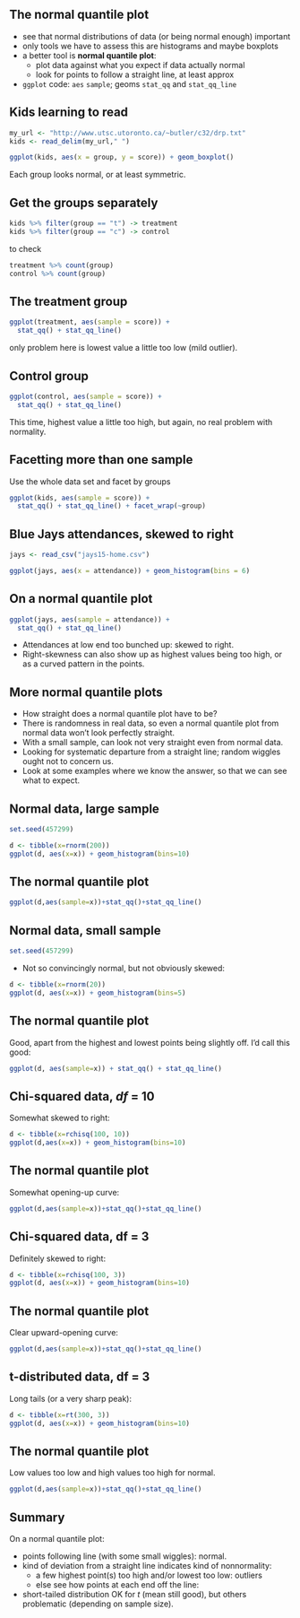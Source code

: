 
## The normal quantile plot

- see that normal distributions of data (or being normal enough) important
- only tools we have to assess this are histograms and maybe boxplots
- a better tool is **normal quantile plot**:
  - plot data against what you expect if data actually normal
  - look for points to follow a straight line, at least approx
- `ggplot` code: `aes` `sample`; geoms `stat_qq` and `stat_qq_line` 
  
## Kids learning to read

```r
my_url <- "http://www.utsc.utoronto.ca/~butler/c32/drp.txt"
kids <- read_delim(my_url," ")
```


```r
ggplot(kids, aes(x = group, y = score)) + geom_boxplot()
```
Each group looks normal, or at least symmetric.

## Get the groups separately

```r
kids %>% filter(group == "t") -> treatment
kids %>% filter(group == "c") -> control
```

to check

```r
treatment %>% count(group)
control %>% count(group)
```

## The treatment group

```r
ggplot(treatment, aes(sample = score)) + 
  stat_qq() + stat_qq_line()
```
only problem here is lowest value a little too low (mild outlier).

## Control group

```r
ggplot(control, aes(sample = score)) + 
  stat_qq() + stat_qq_line()
```

This time, highest value a little too high, but again, no real problem with normality.

## Facetting more than one sample

Use the whole data set and facet by groups

```r
ggplot(kids, aes(sample = score)) + 
  stat_qq() + stat_qq_line() + facet_wrap(~group)
```


## Blue Jays attendances, skewed to right

```r
jays <- read_csv("jays15-home.csv")
```


```r
ggplot(jays, aes(x = attendance)) + geom_histogram(bins = 6)
```

## On a normal quantile plot

```r
ggplot(jays, aes(sample = attendance)) + 
  stat_qq() + stat_qq_line()
```

   
- Attendances at low end too bunched up: skewed to right. 
- Right-skewness can also show up as highest values being too high, or as a curved pattern in the points.

## More normal quantile plots
- How straight does a normal quantile plot have to be?
- There is randomness in real data, so even a normal quantile plot from
normal data won’t look perfectly straight.
- With a small sample, can look not very straight even from normal
data.
- Looking for systematic departure from a straight line; random wiggles
ought not to concern us.
- Look at some examples where we know the answer, so that we can
see what to expect.

## Normal data, large sample

```r
set.seed(457299)
```


```r
d <- tibble(x=rnorm(200))
ggplot(d, aes(x=x)) + geom_histogram(bins=10)
```

## The normal quantile plot

```r
ggplot(d,aes(sample=x))+stat_qq()+stat_qq_line()
```

## Normal data, small sample

```r
set.seed(457299)
```

- Not so convincingly normal, but not obviously skewed:


```r
d <- tibble(x=rnorm(20))
ggplot(d, aes(x=x)) + geom_histogram(bins=5)
```


## The normal quantile plot

Good, apart from the highest and lowest points being slightly off. I’d call
this good:


```r
ggplot(d, aes(sample=x)) + stat_qq() + stat_qq_line()
```

## Chi-squared data, *df* = 10

Somewhat skewed to right:

```r
d <- tibble(x=rchisq(100, 10))
ggplot(d,aes(x=x)) + geom_histogram(bins=10)
```



## The normal quantile plot

Somewhat opening-up curve:

```r
ggplot(d,aes(sample=x))+stat_qq()+stat_qq_line()
```


## Chi-squared data, df = 3

Definitely skewed to right:

```r
d <- tibble(x=rchisq(100, 3))
ggplot(d, aes(x=x)) + geom_histogram(bins=10)
```



## The normal quantile plot

Clear upward-opening curve:

```r
ggplot(d,aes(sample=x))+stat_qq()+stat_qq_line()
```



## t-distributed data, df = 3

Long tails (or a very sharp peak):

```r
d <- tibble(x=rt(300, 3))
ggplot(d, aes(x=x)) + geom_histogram(bins=10)
```



## The normal quantile plot

Low values too low and high values too high for normal.

```r
ggplot(d,aes(sample=x))+stat_qq()+stat_qq_line()
```

## Summary

On a normal quantile plot:

- points following line (with some small wiggles): normal.
- kind of deviation from a straight line indicates kind of nonnormality:
  - a few highest point(s) too high and/or lowest too low: outliers
  - else see how points at each end off the line:
  
  \vspace{2ex}
  
  \begin{center}
  
  \begin{tabular}{lcc}
  \hline
  & \multicolumn{2}{c}{High points}\\
  Low points & Too low & too high\\
  \hline
  Too low & Skewed left & Long tails\\
  Too high & Short tails & Skewed right \\
  \hline
  
  \end{tabular}
  
  \end{center}
  
  \vspace{2ex}
  
- short-tailed distribution OK for $t$ (mean still good), but others problematic (depending on sample size).  